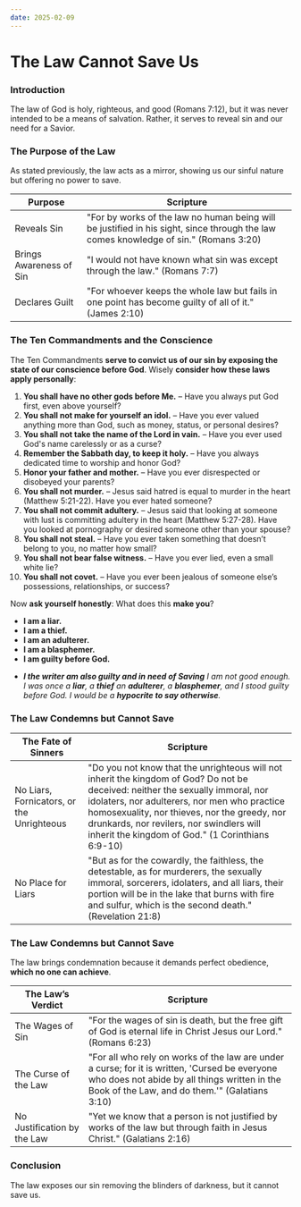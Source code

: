 ```yaml
---
date: 2025-02-09
---
```



# The Law Cannot Save Us

<CustomImage
  src="/img/law-is-a-mirror.png"
  alt="The Law is a Mirror"
  width="400px"
/>
<DateDisplay date="2025-02-09" />

### Introduction

The law of God is holy, righteous, and good (Romans 7:12), but it was never intended to be a means of salvation. Rather, it serves to reveal sin and our need for a Savior.

### The Purpose of the Law
As stated previously, the law acts as a mirror, showing us our sinful nature but offering no power to save.

| Purpose | Scripture |
|---------|-----------|
| Reveals Sin | "For by works of the law no human being will be justified in his sight, since through the law comes knowledge of sin." (Romans 3:20) |
| Brings Awareness of Sin | "I would not have known what sin was except through the law." (Romans 7:7) |
| Declares Guilt | "For whoever keeps the whole law but fails in one point has become guilty of all of it." (James 2:10) |

### The Ten Commandments and the Conscience
The Ten Commandments **serve to convict us of our sin by exposing the state of our conscience before God**. Wisely **consider how these laws apply personally**:

1. **You shall have no other gods before Me.** – Have you always put God first, even above yourself?
2. **You shall not make for yourself an idol.** – Have you ever valued anything more than God, such as money, status, or personal desires?
3. **You shall not take the name of the Lord in vain.** – Have you ever used God's name carelessly or as a curse?
4. **Remember the Sabbath day, to keep it holy.** – Have you always dedicated time to worship and honor God?
5. **Honor your father and mother.** – Have you ever disrespected or disobeyed your parents?
6. **You shall not murder.** – Jesus said hatred is equal to murder in the heart (Matthew 5:21-22). Have you ever hated someone?
7. **You shall not commit adultery.** – Jesus said that looking at someone with lust is committing adultery in the heart (Matthew 5:27-28). Have you looked at pornography or desired someone other than your spouse?
8. **You shall not steal.** – Have you ever taken something that doesn’t belong to you, no matter how small?
9. **You shall not bear false witness.** – Have you ever lied, even a small white lie?
10. **You shall not covet.** – Have you ever been jealous of someone else’s possessions, relationships, or success?

Now **ask yourself honestly**: What does this **make you**?

- **I am a liar.**
- **I am a thief.**
- **I am an adulterer.**
- **I am a blasphemer.**
- **I am guilty before God.**

* _**I the writer am also guilty and in need of Saving** I am not good enough. I was once a **liar**, a **thief** an **adulterer**, a **blasphemer**, and I stood guilty before God. I would be a **hypocrite to say otherwise**._

### The Law Condemns but Cannot Save

| The Fate of Sinners | Scripture |
|------------------|-----------|
| No Liars, Fornicators, or the Unrighteous | "Do you not know that the unrighteous will not inherit the kingdom of God? Do not be deceived: neither the sexually immoral, nor idolaters, nor adulterers, nor men who practice homosexuality, nor thieves, nor the greedy, nor drunkards, nor revilers, nor swindlers will inherit the kingdom of God." (1 Corinthians 6:9-10) |
| No Place for Liars | "But as for the cowardly, the faithless, the detestable, as for murderers, the sexually immoral, sorcerers, idolaters, and all liars, their portion will be in the lake that burns with fire and sulfur, which is the second death." (Revelation 21:8) |

### The Law Condemns but Cannot Save
The law brings condemnation because it demands perfect obedience, **which no one can achieve**.

| The Law’s Verdict | Scripture |
|------------------|-----------|
| The Wages of Sin | "For the wages of sin is death, but the free gift of God is eternal life in Christ Jesus our Lord." (Romans 6:23) |
| The Curse of the Law | "For all who rely on works of the law are under a curse; for it is written, 'Cursed be everyone who does not abide by all things written in the Book of the Law, and do them.'" (Galatians 3:10) |
| No Justification by the Law | "Yet we know that a person is not justified by works of the law but through faith in Jesus Christ." (Galatians 2:16) |


### Conclusion
The law exposes our sin removing the blinders of darkness, but it cannot save us.





